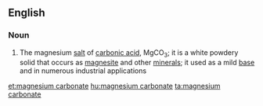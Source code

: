 ==English==

===Noun===
{{wikipedia}}
{{en-noun|head=[[magnesium]] [[carbonate]]|-}}

# {{context|inorganic compound|lang=en}} The magnesium [[salt]] of [[carbonic acid]], MgCO<sub>3</sub>; it is a white powdery solid that occurs as [[magnesite]] and other [[mineral]]s; it used as a mild [[base]] and in numerous industrial applications

[[et:magnesium carbonate]]
[[hu:magnesium carbonate]]
[[ta:magnesium carbonate]]